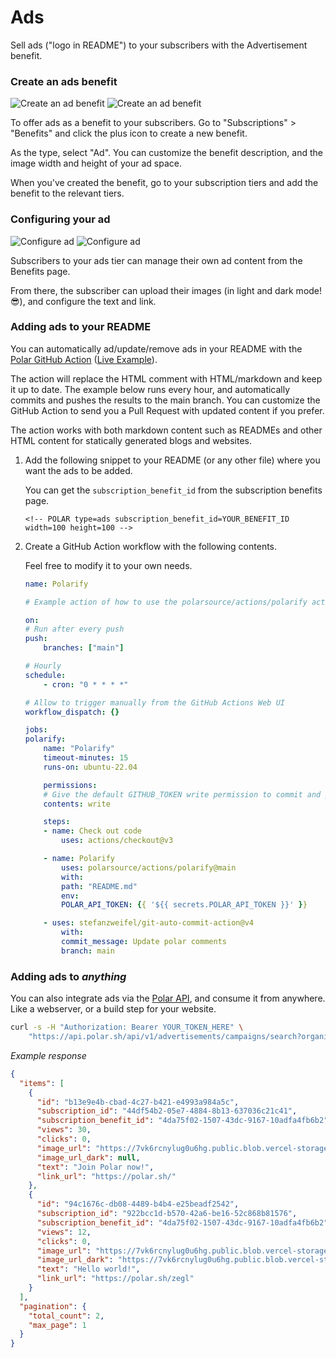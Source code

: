 # Ads

Sell ads ("logo in README") to your subscribers with the Advertisement benefit.

### Create an ads benefit

![Create an ad benefit](/assets/docs/maintainers/ads/create-benefit-dark.png#only-dark)
![Create an ad benefit](/assets/docs/maintainers/ads/create-benefit-light.png#only-light)

To offer ads as a benefit to your subscribers. Go to "Subscriptions" > "Benefits" and click the plus icon to create a new benefit.

As the type, select "Ad". You can customize the benefit description, and the image width and height of your ad space.

When you've created the benefit, go to your subscription tiers and add the benefit to the relevant tiers.

### Configuring your ad


![Configure ad](/assets/docs/maintainers/ads/configure-ad-dark.png#only-dark)
![Configure ad](/assets/docs/maintainers/ads/configure-ad-light.png#only-light)


Subscribers to your ads tier can manage their own ad content from the Benefits page.

From there, the subscriber can upload their images (in light and dark mode! 😎), and configure the text and link.

### Adding ads to your README

You can automatically ad/update/remove ads in your README with the [Polar GitHub Action](https://github.com/polarsource/actions) ([Live Example](https://github.com/zegl/polar-ads-demo)).

The action will replace the HTML comment with HTML/markdown and keep it up to date. The example below runs every hour, and automatically commits and pushes the results to the main branch. You can customize the GitHub Action to send you a Pull Request with updated content if you prefer.

The action works with both markdown content such as READMEs and other HTML content for statically generated blogs and websites.


1. Add the following snippet to your README (or any other file) where you want the ads to be added.

    You can get the `subscription_benefit_id` from the subscription benefits page.

    ```
    <!-- POLAR type=ads subscription_benefit_id=YOUR_BENEFIT_ID width=100 height=100 -->
    ```

2. Create a GitHub Action workflow with the following contents.

    Feel free to modify it to your own needs.

    ```yaml
    name: Polarify

    # Example action of how to use the polarsource/actions/polarify action and auto-commiting the results to the repository.

    on:
    # Run after every push
    push:
        branches: ["main"]

    # Hourly
    schedule:
        - cron: "0 * * * *"

    # Allow to trigger manually from the GitHub Actions Web UI
    workflow_dispatch: {}

    jobs:
    polarify:
        name: "Polarify"
        timeout-minutes: 15
        runs-on: ubuntu-22.04

        permissions:
        # Give the default GITHUB_TOKEN write permission to commit and push the changed files back to the repository.
        contents: write

        steps:
        - name: Check out code
            uses: actions/checkout@v3

        - name: Polarify
            uses: polarsource/actions/polarify@main
            with:
            path: "README.md"
            env:
            POLAR_API_TOKEN: {{ '${{ secrets.POLAR_API_TOKEN }}' }}

        - uses: stefanzweifel/git-auto-commit-action@v4
            with:
            commit_message: Update polar comments
            branch: main
    ```

### Adding ads to _anything_

You can also integrate ads via the [Polar API](../../api), and consume it from anywhere. Like a webserver, or a build step for your website.

```bash
curl -s -H "Authorization: Bearer YOUR_TOKEN_HERE" \
    "https://api.polar.sh/api/v1/advertisements/campaigns/search?organization_name=YOUR_GITHUB_USERNAME_HERE&platform=github&subscription_benefit_id=YOUR_BENEFIT_ID_HERE"
```

_Example response_

```json
{
  "items": [
    {
      "id": "b13e9e4b-cbad-4c27-b421-e4993a984a5c",
      "subscription_id": "44df54b2-05e7-4884-8b13-637036c21c41",
      "subscription_benefit_id": "4da75f02-1507-43dc-9167-10adfa4fb6b2",
      "views": 30,
      "clicks": 0,
      "image_url": "https://7vk6rcnylug0u6hg.public.blob.vercel-storage.com/Logotype_blue_small-Bo8grIZgHSOMQk3BnwmoT5Sds6tE7N.png",
      "image_url_dark": null,
      "text": "Join Polar now!",
      "link_url": "https://polar.sh/"
    },
    {
      "id": "94c1676c-db08-4489-b4b4-e25beadf2542",
      "subscription_id": "922bcc1d-b570-42a6-be16-52c868b81576",
      "subscription_benefit_id": "4da75f02-1507-43dc-9167-10adfa4fb6b2",
      "views": 12,
      "clicks": 0,
      "image_url": "https://7vk6rcnylug0u6hg.public.blob.vercel-storage.com/Frame%203-lOg2u5gntqF3RuL3cso7Upg9w03dbT.png",
      "image_url_dark": "https://7vk6rcnylug0u6hg.public.blob.vercel-storage.com/Frame%202-fcOO2r4HRJSRYthVDEK1Tf4ZTajDN1.png",
      "text": "Hello world!",
      "link_url": "https://polar.sh/zegl"
    }
  ],
  "pagination": {
    "total_count": 2,
    "max_page": 1
  }
}
```
